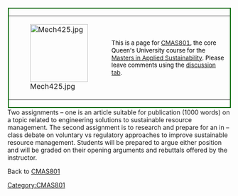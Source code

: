 <div style="float: right; border: 2px solid darkgreen; margin: 1px;">
{| cellspacing="0" style="width: 476px; background-color: #00BtFF; text-align: left;"
| style="width: 125px; height: 125px" | [[Image:Mech425.jpg|130x130px]]
| style="font-size: 10pt; color: black; padding: 4pt; line-height: 1.25em;" |This is a page for [[CMAS801]], the core Queen's University course for the [http://engineering.queensu.ca/programs/mas/Home.html Masters in Applied Sustainability]. 
Please leave comments using the [[{{NAMESPACE}} talk:{{PAGENAME}}|discussion tab]].
|}</div>

Two assignments – one is an article suitable for publication  (1000 words) on a topic related to engineering solutions to sustainable resource management.  The  second assignment is to research and prepare for an in – class debate on  voluntary vs regulatory approaches to improve sustainable resource management. Students will be prepared to argue either position and will be graded on their opening arguments and rebuttals offered by the instructor. 


Back to [[CMAS801]]

[[Category:CMAS801]]